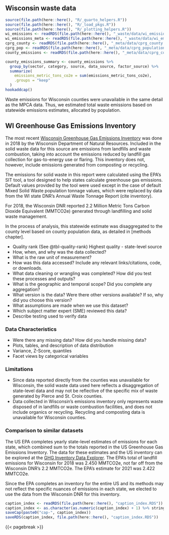 ## Wisconsin waste data

```r
source(file.path(here::here(), "R/_quarto_helpers.R"))
source(file.path(here::here(), "R/_load_pkgs.R"))
source(file.path(here::here(), "R/_plotting_helpers.R"))
wi_emissions <- readRDS(file.path(here::here(), "_waste/data/wi_emissions.RDS"))
wi_emissions_meta <- readRDS(file.path(here::here(), "_waste/data/wi_emissions_meta.RDS"))
cprg_county <- readRDS(file.path(here::here(), "_meta/data/cprg_county.RDS"))
cprg_pop <- readRDS(file.path(here::here(), "_meta/data/cprg_population.RDS"))
county_emissions <- readRDS(file.path(here::here(), "_meta/data/cprg_county_emissions.RDS"))

county_emissions_summary <- county_emissions %>%
  group_by(sector, category, source, data_source, factor_source) %>%
  summarize(
    emissions_metric_tons_co2e = sum(emissions_metric_tons_co2e),
    .groups = "keep"
  )
hookaddcap()
```


Waste emissions for Wisconsin counties were unavailable in the same detail as the MPCA data. Thus, we estimated total waste emissions based on statewide emissions estimates, allocated by population.

## WI Greenhouse Gas Emissions Inventory

The most recent [Wisconsin Greenhouse Gas Emissions Inventory](https://widnr.widen.net/view/pdf/o9xmpot5x7/AM610.pdf?t.download=true) was done in 2018 by the Wisconsin Department of Natural Resources. Included in the solid waste data for this source are emissions from landfills and waste combustion, taking into account the emissions reduced by landfill gas collection for gas-to-energy use or flaring. This inventory does not, however, include emissions generated from composting or recycling.

The emissions for solid waste in this report were calculated using the EPA's SIT tool, a tool designed to help states calculate greenhouse gas emissions. Default values provided by the tool were used except in the case of default Mixed Solid Waste population tonnage values, which were replaced by data from the WI state DNR's Annual Waste Tonnage Report (cite inventory).

For 2018, the Wisconsin DNR reported 2.2 Million Metric Tons Carbon Dioxide Equivalent (MMTCO2e) generated through landfilling and solid waste management.

In the process of analysis, this statewide estimate was disaggregated to the county level based on county population data, as detailed in [methods chapter].


- Quality rank (See @tbl-quality-rank)
Highest quality - state-level source
- How, when, and why was the data collected?
- What is the raw unit of measurement? 
- How was this data accessed? Include any relevant links/citations, code, or downloads.
- What data cleaning or wrangling was completed? How did you test these processes and outputs?
- What is the geographic and temporal scope? Did you complete any aggregation?
- What version is the data? Were there other versions available? If so, why did you choose this version?
- What assumptions are made when we use this dataset?
- Which subject matter expert (SME) reviewed this data?
- Describe testing used to verify data

### Data Characteristics

- Were there any missing data? How did you handle missing data?
- Plots, tables, and description of data distribution
- Variance, Z-Score, quantiles
- Facet views by categorical variables

### Limitations

- Since data reported directly from the counties was unavailable for Wisconsin, the solid waste data used here reflects a disaggregation of state-level data and may not be reflective of the specific mix of waste generated by Pierce and St. Croix counties.
- Data collected in Wisconsin's emissions inventory only represents waste disposed of in landfills or waste combustion facilities, and does not include organics or recycling. Recycling and composting data is unavailable for Wisconsin counties.

### Comparison to similar datasets

The US EPA completes yearly state-level estimates of emissions for each state, which combined sum to the totals reported in the US Greenhouse Gas Emissions Inventory. The data for these estimates and the US inventory can be explored at the [GHG Inventory Data Explorer](https://cfpub.epa.gov/ghgdata/inventoryexplorer/index.html). The EPA's total of landfill emissions for Wisconsin for 2018 was 2.450 MMTCO2e, not far off from the Wisconsin DNR's 2.2 MMTCO2e. The EPA's estimate for 2021 was 2.422 MMTCO2e.

Since the EPA completes an inventory for the entire US and its methods may not reflect the specific nuances of emissions in each state, we elected to use the data from the Wisconsin DNR for this inventory.

<!-- ### Data Dictionary -->


```r
caption_index <- readRDS(file.path(here::here(), "caption_index.RDS"))
caption_index <- as.character(as.numeric(caption_index) + 1) %>% stringr::str_pad(width = 2, side = "left", pad = "0")
saveCap(paste0("cap-", caption_index))
saveRDS(caption_index, file.path(here::here(), "caption_index.RDS"))
```
{{< pagebreak >}}
